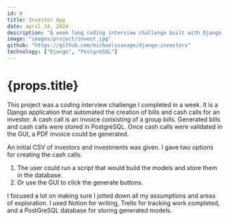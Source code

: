 ```yaml
---
id: 8
title: Investor App
date: april 24, 2024
description: "A week long coding interview challenge built with Django for bill automations"
image: "images/project/invest.jpg"
github: "https://github.com/michaelssavage/django-investors"
technology: ["Django", "PostgreSQL"]
---
```


# {props.title}

This project was a coding interview challenge I completed in a week. It is a Django application that automated the creation of bills and cash calls for an investor. A cash call is an invoice consisting of a group bills. Generated bills and cash calls were stored in PostgreSQL. Once cash calls were validated in the GUI, a PDF invoice could be generated.

An initial CSV of investors and investments was given. I gave two options for creating the cash calls.

1. The user could run a script that would build the models and store them in the database.
2. Or use the GUI to click the generate buttons.

I focused a lot on making sure I jotted down all my assumptions and areas of exploration. I used Notion for writing, Trello for tracking work completed, and a PostGreSQL database for storing generated models.
